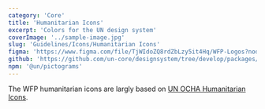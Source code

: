 ```yaml
---
category: 'Core'
title: 'Humanitarian Icons'
excerpt: 'Colors for the UN design system'
coverImage: '../sample-image.jpg'
slug: 'Guidelines/Icons/Humanitarian Icons'
figma: 'https://www.figma.com/file/TjWIdoZQ8rdZbLzy5it4Hq/WFP-Logos?node-id=0%3A1&t=ErGHrrrmCgyzd3OH-1'
github: 'https://github.com/un-core/designsystem/tree/develop/packages/logos'
npm: '@un/pictograms'
---
```


The WFP humanitarian icons are largly based on [UN OCHA Humanitarian Icons](https://brand.unocha.org/d/xEPytAUjC3sH/icons).

<IconList name="humanitarian-icons" id="humanitarianIcons" />

